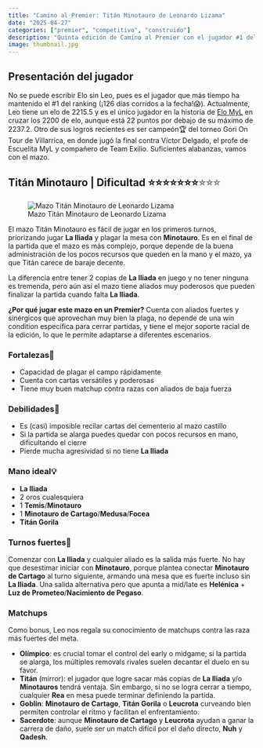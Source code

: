```yaml
---
title: "Camino al Premier: Titán Minotauro de Leonardo Lizama"
date: "2025-04-27"
categories: ["premier", "competitivo", "construido"]
description: "Quinta edición de Camino al Premier con el jugador #1 del ranking, mostrando su baraja favorita"
image: thumbnail.jpg
---
```


## Presentación del jugador

No se puede escribir Elo sin Leo, pues es el jugador que más tiempo ha mantenido el #1 del ranking (¡126 días corridos a la fecha\!😱). Actualmente, Leo tiene un elo de 2215.5 y es el único jugador en la historia de [Elo MyL](https://datosyleyendas.com/elo-myl) en cruzar los 2200 de elo, aunque está 22 puntos por debajo de su máximo de 2237.2. Otro de sus logros recientes es ser campeón🏆 del torneo Gori On Tour de Villarrica, en donde jugó la final contra Víctor Delgado, el profe de Escuelita MyL y compañero de Team Exilio. Suficientes alabanzas, vamos con el mazo.

## Titán Minotauro \| Dificultad ⭐⭐⭐⭐⭐⭐⭐[⭐⭐⭐]{style="color: transparent; text-shadow: 0 0 0 gray;"}

![Mazo Titán Minotauro de Leonardo Lizama](titan-minotauro.png){fig-align="center"}

El mazo Titán Minotauro es fácil de jugar en los primeros turnos, priorizando jugar **La Iliada** y plagar la mesa con **Minotauro**. Es en el final de la partida que el mazo es más complejo, porque depende de la buena administración de los pocos recursos que queden en la mano y el mazo, ya que Titán carece de baraje decente.

La diferencia entre tener 2 copias de **La Iliada** en juego y no tener ninguna es tremenda, pero aún así el mazo tiene aliados muy poderosos que pueden finalizar la partida cuando falta **La Iliada**.

**¿Por qué jugar este mazo en un Premier?** Cuenta con aliados fuertes y sinérgicos que aprovechan muy bien la plaga, no depende de una win condition específica para cerrar partidas, y tiene el mejor soporte racial de la edición, lo que le permite adaptarse a diferentes escenarios.

### Fortalezas💪

-   Capacidad de plagar el campo rápidamente
-   Cuenta con cartas versátiles y poderosas
-   Tiene muy buen matchup contra razas con aliados de baja fuerza

### Debilidades💩

-   Es (casi) imposible recilar cartas del cementerio al mazo castillo
-   Si la partida se alarga puedes quedar con pocos recursos en mano, dificultando el cierre
-   Pierde mucha agresividad si no tiene **La Iliada**

### Mano ideal💡

-   **La Iliada**
-   2 oros cualesquiera
-   1 **Temis**/**Minotauro**
-   1 **Minotauro de Cartago**/**Medusa**/**Focea**
-   **Titán Gorila**

### Turnos fuertes💯

Comenzar con **La Iliada** y cualquier aliado es la salida más fuerte. No hay que desestimar iniciar con **Minotauro**, porque plantea conectar **Minotauro de Cartago** al turno siguiente, armando una mesa que es fuerte incluso sin **La Iliada**. Una salida alternativa pero que apunta a mid/late es **Helénica** + **Luz de Prometeo**/**Nacimiento de Pegaso**.

### Matchups

Como bonus, Leo nos regala su conocimiento de matchups contra las raza más fuertes del meta.

-   **Olímpico**: es crucial tomar el control del early o midgame; si la partida se alarga, los múltiples removals rivales suelen decantar el duelo en su favor.
-   **Titán** (mirror): el jugador que logre sacar más copias de **La Iliada** y/o **Minotauros** tendrá ventaja. Sin embargo, si no se logra cerrar a tiempo, cualquier **Rea** en mesa puede terminar definiendo la partida.
-   **Goblin**: **Minotauro de Cartago**, **Titán Gorila** o **Leucrota** curveando bien permiten controlar el ritmo y facilitan el enfrentamiento.
-   **Sacerdote**: aunque **Minotauro de Cartago** y **Leucrota** ayudan a ganar la carrera de daño, suele ser un match difícil por el daño directo, **Nuh** y **Qadesh**.
